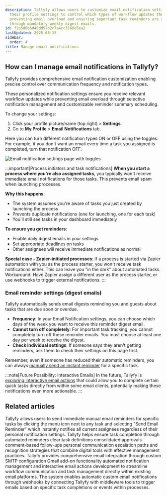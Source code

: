 ```yaml
---
description: Tallyfy allows users to customize email notification settings through
  their profile settings to control which types of workflow updates they receive while
  preventing email overload and ensuring important task reminders are still delivered
  through mandatory weekly digest emails.
id: f2e5d0b6d40dd57b2c7a4cc3168e5ea2
lastUpdated: 2025-08-15
sidebar:
  order: 4
title: Manage email notifications
---
```


## How can I manage email notifications in Tallyfy?

Tallyfy provides comprehensive email notification customization enabling precise control over communication frequency and notification types.

These personalized notification settings ensure you receive relevant workflow updates while preventing email overload through selective notification management and customizable reminder summary scheduling.

To change your settings:
1. Click your profile picture/name (top right) > **Settings**.
2. Go to **My Profile** > **Email Notifications** tab.

Here you can turn different notification types ON or OFF using the toggles. For example, if you don't want an email every time a task you assigned is completed, turn that notification OFF.

![Email notification settings page with toggles](https://screenshots.tallyfy.com/tallyfy%2Fpro%2Fdesktop-light-change-email-notification-settings.png)

:::important[Process initiators and task notifications]
**When you start a process where you're also assigned tasks**, you typically won't receive immediate email notifications for those tasks. This prevents email spam when launching processes.

**Why this happens**:
- The system assumes you're aware of tasks you just created by launching the process
- Prevents duplicate notifications (one for launching, one for each task)
- You'll still see tasks in your dashboard immediately

**To ensure you get reminders**:
- Enable daily digest emails in your settings
- Set appropriate deadlines on tasks
- Other assignees will receive immediate notifications as normal

**Special case - Zapier-initiated processes**: If a process is started via Zapier automation with you as the process starter, you won't receive task notifications either. This can leave you "in the dark" about automated tasks. Workaround: Have Zapier assign a different user as the process starter, or use webhooks to trigger external notifications.
:::

### Email reminder settings (digest emails)

Tallyfy automatically sends email digests reminding you and guests about tasks that are due soon or overdue.

*   **Frequency**: In your Email Notification settings, you can choose which days of the week you want to receive this reminder digest email.
*   **Cannot turn off completely**: For important task tracking, you cannot completely turn off these reminder emails. You must choose at least one day per week to receive the digest.
*   **Check individual settings**: If someone says they aren't getting reminders, ask them to check their settings on this page first.

Remember, even if someone has reduced their automatic reminders, you can always [manually send an instant reminder](/products/pro/tracking-and-tasks/tasks/how-can-i-send-email-reminders-in-tallyfy/) for a specific task.

:::note[Future Possibility: Interactive Emails]
In the future, Tallyfy is [exploring interactive email actions](/products/pro/integrations/interactive-email-actions/) that could allow you to complete certain quick tasks directly from within some email clients, potentially making these notifications even more actionable.
:::


## Related articles
<CardGrid>
<LinkTitleCard header="<b>Tasks > Send email reminders</b>" href="/products/pro/tracking-and-tasks/tasks/how-can-i-send-email-reminders-in-tallyfy/" > Tallyfy allows users to send immediate manual email reminders for specific tasks by clicking the menu icon next to any task and selecting "Send Email Reminder" which instantly notifies all current assignees regardless of their personal notification settings. </LinkTitleCard>
<LinkTitleCard header="<b>How To > Ensure task and approval completion</b>" href="/products/pro/tutorials/how-to/ensure-task-completion/" > Tallyfy helps ensure task completion through automated reminders clear task definitions consolidated approvals comment-based follow-ups personal communication escalation paths and recognition strategies that combine digital tools with effective management practices. </LinkTitleCard>
<LinkTitleCard header="<b>Integrations > Email and SMTP</b>" href="/products/pro/integrations/email/" > Tallyfy provides comprehensive email integration through custom SMTP configuration Gmail add-on functionality automated notification management and interactive email actions development to streamline workflow communication and task management directly within existing email platforms. </LinkTitleCard>
<LinkTitleCard header="<b>Webhooks > Send emails using webhooks</b>" href="/products/pro/integrations/webhooks/how-can-i-send-emails-using-webhooks-in-tallyfy/" > The system enables automatic custom email notifications through webhooks by connecting Tallyfy with middleware tools to trigger emails based on specific task completions or events within processes. </LinkTitleCard>
</CardGrid>